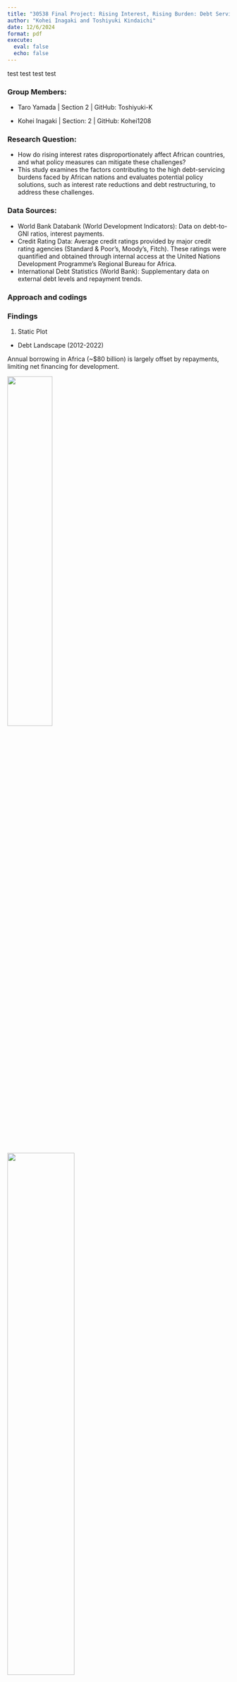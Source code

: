 ---
title: "30538 Final Project: Rising Interest, Rising Burden: Debt Service Challenges in Africa"
author: "Kohei Inagaki and Toshiyuki Kindaichi" 
date: 12/6/2024
format: pdf
execute:
  eval: false
  echo: false
---

test test test test

### Group Members:
* Taro Yamada | Section 2 | GitHub: Toshiyuki-K

* Kohei Inagaki | Section: 2 | GitHub: Kohei1208

### Research Question:
* How do rising interest rates disproportionately affect African countries, and what policy measures can mitigate these challenges?
* This study examines the factors contributing to the high debt-servicing burdens faced by African nations and evaluates potential policy solutions, such as interest rate reductions and debt restructuring, to address these challenges.

### Data Sources:
* World Bank Databank (World Development Indicators): Data on debt-to-GNI ratios, interest payments.
* Credit Rating Data: Average credit ratings provided by major credit rating agencies (Standard & Poor's, Moody's, Fitch). These ratings were quantified and obtained through internal access at the United Nations Development Programme's Regional Bureau for Africa.
* International Debt Statistics (World Bank): Supplementary data on external debt levels and repayment trends.

### Approach and codings

### Findings
1. Static Plot

* Debt Landscape (2012-2022)

Annual borrowing in Africa (~$80 billion) is largely offset by repayments, limiting net financing for development.

![](pictures/1_Debt_1.png){width=45% fig-align="left"} 
![](pictures/2_Debt_2.png){width=55% fig-align="right"}

* Interest Payments on External Debt (2022):



Countries such as Somalia, Mozambique, Angola, and Zambia experience the heaviest burdens (>5% of GNI), driven by factors including political instability and reliance on commodity exports.

North African nations, benefiting from oil wealth, generally have lower burdens, highlighting disparities within the continent.

![](pictures/3_map.png){width=30% fig-align="left"} 
![](pictures/4_individual_example_senegal.png){width=50% fig-align="right"}

2. Dynamic Analysis (Shiny App)

* Weighted Average Interest Rates

African countries face a significantly higher average (1.95%) compared to non-African emerging markets (1.55%).

* Credit Rating Comparison: 

Within the same credit ratings, African countries consistently pay higher interest rates. For instance, BB-rated African countries face rates near 3%, compared to just over 1% for non-African peers.

![](pictures/5_app.png){width=60% fig-align="center"} 

### Policy Recommendations
* Debt Restructuring and Rate Reductions: Alleviate financial burdens and allow reallocation of funds toward infrastructure and economic development.
* Targeted Support: International institutions should prioritize Sub-Saharan Africa in their debt relief initiatives, considering the region’s unique challenges.

### Challenges
* Data Availability: Inconsistent macro economic data across African countries.
* Analytical Complexity: Difficulty in isolating the effects of external factors, such as commodity price fluctuations and geopolitical issues.

### Future Research
* Investigate the relationship between governance indicators and debt-servicing outcomes.
* Conduct case studies on successful debt restructuring in Africa.
* Expand the analysis to include other regions, such as Latin America or Southeast Asia, for comparative insights.

